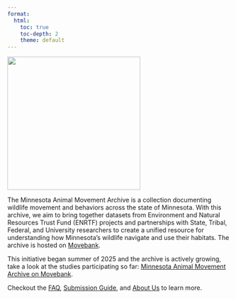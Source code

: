```yaml
---
format: 
  html:
    toc: true
    toc-depth: 2
    theme: default
---
```


![](figures/logo_black_text.png){fig-align="center" width="300"}

The Minnesota Animal Movement Archive is a collection documenting wildlife movement and behaviors across the state of Minnesota. With this archive, we aim to bring together datasets from Environment and Natural Resources Trust Fund (ENRTF) projects and partnerships with State, Tribal, Federal, and University researchers to create a unified resource for understanding how Minnesota's wildlife navigate and use their habitats. The archive is hosted on [Movebank](https://www.movebank.org/).

This initiative began summer of 2025 and the archive is actively growing, take a look at the studies participating so far: [Minnesota Animal Movement Archive on Movebank](google.com).

Checkout the [FAQ](faq.qmd), [Submission Guide](submission_guide.qmd), and [About Us](about.qmd) to learn more.
